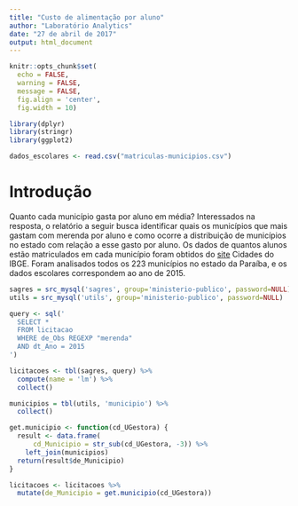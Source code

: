 ```yaml
---
title: "Custo de alimentação por aluno"
author: "Laboratório Analytics"
date: "27 de abril de 2017"
output: html_document
---
```


```r
knitr::opts_chunk$set(
  echo = FALSE,
  warning = FALSE,
  message = FALSE,
  fig.align = 'center',
  fig.width = 10)
```

```r
library(dplyr)
library(stringr)
library(ggplot2)
```

```r
dados_escolares <- read.csv("matriculas-municipios.csv")
```

# Introdução

Quanto cada município gasta por aluno em média? Interessados na resposta, o relatório a seguir busca identificar quais os municípios que mais gastam com merenda por aluno e como ocorre a distribuição de municípios no estado com relação a esse gasto por aluno. Os dados de quantos alunos estão matriculados em cada município foram obtidos do [site](http://cidades.ibge.gov.br/xtras/uf.php?lang=&coduf=25&search=paraiba) Cidades do IBGE. Foram analisados todos os 223 municípios no estado da Paraíba, e os dados escolares correspondem ao ano de 2015.

```r
sagres = src_mysql('sagres', group='ministerio-publico', password=NULL)
utils = src_mysql('utils', group='ministerio-publico', password=NULL)

query <- sql('
  SELECT *
  FROM licitacao
  WHERE de_Obs REGEXP "merenda"
  AND dt_Ano = 2015
')

licitacoes <- tbl(sagres, query) %>%
  compute(name = 'lm') %>%
  collect()

municipios = tbl(utils, 'municipio') %>%
  collect()

```

```r
get.municipio <- function(cd_UGestora) {
  result <- data.frame(
      cd_Municipio = str_sub(cd_UGestora, -3)) %>%
    left_join(municipios)
  return(result$de_Municipio)
}

licitacoes <- licitacoes %>%
  mutate(de_Municipio = get.municipio(cd_UGestora))
```
